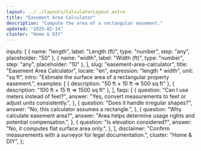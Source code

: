 ```yaml
---
layout: ../../layouts/CalculatorLayout.astro
title: "Easement Area Calculator"
description: "Compute the area of a rectangular easement."
updated: "2025-02-14"
cluster: "Home & DIY"
---
```



  inputs: [
    { name: "length", label: "Length (ft)", type: "number", step: "any", placeholder: "50" },
    { name: "width", label: "Width (ft)", type: "number", step: "any", placeholder: "10" },
  ],
  slug: "easement-area-calculator",
  title: "Easement Area Calculator",
  locale: "en",
  expression: "length * width",
  unit: "sq ft",
  intro: "Estimate the surface area of a rectangular property easement.",
  examples: [
    { description: "50 ft × 10 ft ⇒ 500 sq ft" },
    { description: "100 ft × 15 ft ⇒ 1500 sq ft" },
  ],
  faqs: [
    {
      question: "Can I use meters instead of feet?",
      answer: "Yes, convert measurements to feet or adjust units consistently.",
    },
    {
      question: "Does it handle irregular shapes?",
      answer: "No, this calculator assumes a rectangle.",
    },
    {
      question: "Why calculate easement area?",
      answer: "Area helps determine usage rights and potential compensation.",
    },
    {
      question: "Is elevation considered?",
      answer: "No, it computes flat surface area only.",
    },
  ],
  disclaimer: "Confirm measurements with a surveyor for legal documentation.",
  cluster: "Home & DIY",
};

<Calculator schema={schema} />

